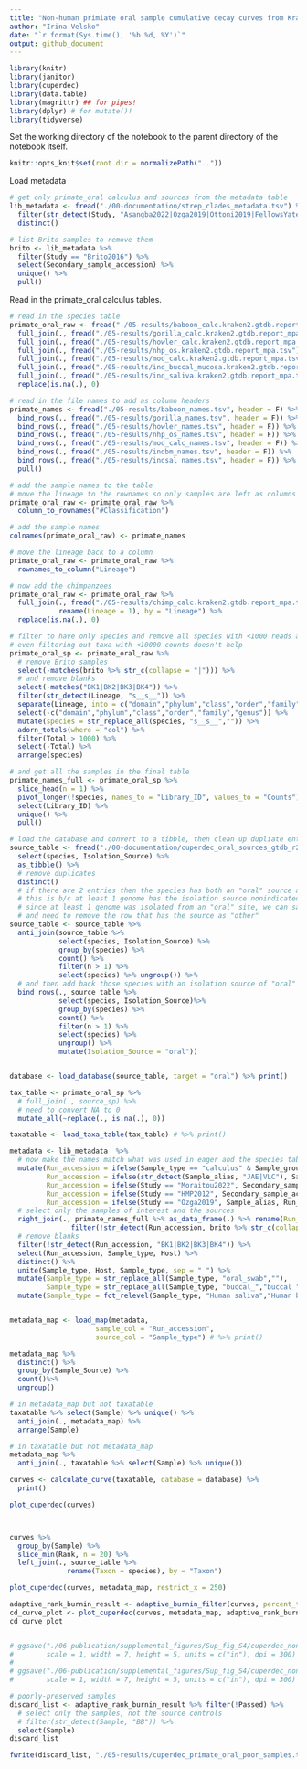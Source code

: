 ```yaml
---
title: "Non-human primiate oral sample cumulative decay curves from Kraken2 GTDB r202 database"
author: "Irina Velsko"
date: "`r format(Sys.time(), '%b %d, %Y')`"
output: github_document
---
```


```r
library(knitr)
library(janitor)
library(cuperdec)
library(data.table)
library(magrittr) ## for pipes!
library(dplyr) # for mutate()!
library(tidyverse)
```

Set the working directory of the notebook to the parent directory of the 
notebook itself.  

```r
knitr::opts_knit$set(root.dir = normalizePath(".."))
```

Load metadata
```r
# get only primate_oral calculus and sources from the metadata table
lib_metadata <- fread("./00-documentation/strep_clades_metadata.tsv") %>%
  filter(str_detect(Study, "Asangba2022|Ozga2019|Ottoni2019|FellowsYates2021|Brealey2020|Moraitou2022|HMP2012|Oh2016|Rampelli|Obregon|Slon|Sankaranarayanan|HMP2012|Brito") | str_detect(Sample_alias, "JAE|VLC")) %>%
  distinct()

# list Brito samples to remove them
brito <- lib_metadata %>%
  filter(Study == "Brito2016") %>%
  select(Secondary_sample_accession) %>%
  unique() %>%
  pull()

```


Read in the primate_oral calculus tables.
```r
# read in the species table
primate_oral_raw <- fread("./05-results/baboon_calc.kraken2.gtdb.report_mpa.tsv") %>%
  full_join(., fread("./05-results/gorilla_calc.kraken2.gtdb.report_mpa.tsv"), by = "#Classification") %>%
  full_join(., fread("./05-results/howler_calc.kraken2.gtdb.report_mpa.tsv"), by = "#Classification") %>%
  full_join(., fread("./05-results/nhp_os.kraken2.gtdb.report_mpa.tsv"), by = "#Classification") %>%
  full_join(., fread("./05-results/mod_calc.kraken2.gtdb.report_mpa.tsv"), by = "#Classification") %>%
  full_join(., fread("./05-results/ind_buccal_mucosa.kraken2.gtdb.report_mpa.tsv"), by = "#Classification") %>%
  full_join(., fread("./05-results/ind_saliva.kraken2.gtdb.report_mpa.tsv"), by = "#Classification") %>%
  replace(is.na(.), 0)

# read in the file names to add as column headers
primate_names <- fread("./05-results/baboon_names.tsv", header = F) %>%
  bind_rows(., fread("./05-results/gorilla_names.tsv", header = F)) %>%
  bind_rows(., fread("./05-results/howler_names.tsv", header = F)) %>%
  bind_rows(., fread("./05-results/nhp_os_names.tsv", header = F)) %>%
  bind_rows(., fread("./05-results/mod_calc_names.tsv", header = F)) %>%
  bind_rows(., fread("./05-results/indbm_names.tsv", header = F)) %>%
  bind_rows(., fread("./05-results/indsal_names.tsv", header = F)) %>%
  pull()

# add the sample names to the table
# move the lineage to the rownames so only samples are left as columns
primate_oral_raw <- primate_oral_raw %>%
  column_to_rownames("#Classification")

# add the sample names
colnames(primate_oral_raw) <- primate_names

# move the lineage back to a column
primate_oral_raw <- primate_oral_raw %>%
  rownames_to_column("Lineage")

# now add the chimpanzees
primate_oral_raw <- primate_oral_raw %>%
  full_join(., fread("./05-results/chimp_calc.kraken2.gtdb.report_mpa.tsv") %>%
            rename(Lineage = 1), by = "Lineage") %>%
  replace(is.na(.), 0)

# filter to have only species and remove all species with <1000 reads assigned
# even filtering out taxa with <10000 counts doesn't help
primate_oral_sp <- primate_oral_raw %>% 
  # remove Brito samples
  select(-matches(brito %>% str_c(collapse = "|"))) %>%
  # and remove blanks
  select(-matches("BK1|BK2|BK3|BK4")) %>%
  filter(str_detect(Lineage, "s__s__")) %>%
  separate(Lineage, into = c("domain","phylum","class","order","family","genus","species"), sep = "\\|", extra = "merge") %>%
  select(-c("domain","phylum","class","order","family","genus")) %>%
  mutate(species = str_replace_all(species, "s__s__","")) %>%
  adorn_totals(where = "col") %>%
  filter(Total > 1000) %>%
  select(-Total) %>%
  arrange(species)

# and get all the samples in the final table
primate_names_full <- primate_oral_sp %>%
  slice_head(n = 1) %>%
  pivot_longer(!species, names_to = "Library_ID", values_to = "Counts") %>%
  select(Library_ID) %>%
  unique() %>%
  pull()

```


```r
# load the database and convert to a tibble, then clean up dupliate entries
source_table <- fread("./00-documentation/cuperdec_oral_sources_gtdb_r202.tsv") %>%
  select(species, Isolation_Source) %>%
  as_tibble() %>%
  # remove duplicates
  distinct()
  # if there are 2 entries then the species has both an "oral" source and an "other" source
  # this is b/c at least 1 genome has the isolation source nonindicated as "oral" in NCBI
  # since at least 1 genome was isolated from an "oral" site, we can say it's oral
  # and need to remove the row that has the source as "other"
source_table <- source_table %>%
  anti_join(source_table %>%
            select(species, Isolation_Source) %>% 
            group_by(species) %>% 
            count() %>% 
            filter(n > 1) %>% 
            select(species) %>% ungroup()) %>%
  # and then add back those species with an isolation source of "oral"
  bind_rows(., source_table %>%
            select(species, Isolation_Source)%>% 
            group_by(species) %>% 
            count() %>% 
            filter(n > 1) %>% 
            select(species) %>% 
            ungroup() %>%
            mutate(Isolation_Source = "oral"))


database <- load_database(source_table, target = "oral") %>% print()

```


```r

tax_table <- primate_oral_sp %>%
  # full_join(., source_sp) %>%
  # need to convert NA to 0
  mutate_all(~replace(., is.na(.), 0))

taxatable <- load_taxa_table(tax_table) # %>% print()

```

```r
metadata <- lib_metadata  %>%
  # now make the names match what was used in eager and the species tables now have
  mutate(Run_accession = ifelse(Sample_type == "calculus" & Sample_group == "non_human_primate", Sample_alias, Run_accession),
         Run_accession = ifelse(str_detect(Sample_alias, "JAE|VLC"), Sample_alias, Run_accession),
         Run_accession = ifelse(Study == "Moraitou2022", Secondary_sample_accession, Run_accession),
         Run_accession = ifelse(Study == "HMP2012", Secondary_sample_accession, Run_accession),
         Run_accession = ifelse(Study == "Ozga2019", Sample_alias, Run_accession)) %>%
  # select only the samples of interest and the sources
  right_join(., primate_names_full %>% as_data_frame(.) %>% rename(Run_accession = 1) %>%
               filter(!str_detect(Run_accession, brito %>% str_c(collapse = "|")))) %>%
  # remove blanks
  filter(!str_detect(Run_accession, "BK1|BK2|BK3|BK4")) %>%
  select(Run_accession, Sample_type, Host) %>%
  distinct() %>%
  unite(Sample_type, Host, Sample_type, sep = " ") %>%
  mutate(Sample_type = str_replace_all(Sample_type, "oral_swab",""),
         Sample_type = str_replace_all(Sample_type, "buccal_","buccal ")) %>%
  mutate(Sample_type = fct_relevel(Sample_type, "Human saliva","Human buccal mucosa","Human calculus","Chimpanzee calculus","Baboon calculus","Gorilla calculus","Howler monkey calculus"))


metadata_map <- load_map(metadata,
                     sample_col = "Run_accession",
                     source_col = "Sample_type") # %>% print()

metadata_map %>%
  distinct() %>%
  group_by(Sample_Source) %>%
  count()%>%
  ungroup()

```

```r

# in metadata_map but not taxatable
taxatable %>% select(Sample) %>% unique() %>%
  anti_join(., metadata_map) %>%
  arrange(Sample)

# in taxatable but not metadata_map
metadata_map %>%
  anti_join(., taxatable %>% select(Sample) %>% unique())

```



```r
curves <- calculate_curve(taxatable, database = database) %>%
  print()

plot_cuperdec(curves)



curves %>%
  group_by(Sample) %>%
  slice_min(Rank, n = 20) %>%
  left_join(., source_table %>%
              rename(Taxon = species), by = "Taxon")

```


```r
plot_cuperdec(curves, metadata_map, restrict_x = 250)

```

```r

adaptive_rank_burnin_result <- adaptive_burnin_filter(curves, percent_threshold = 25) 
cd_curve_plot <- plot_cuperdec(curves, metadata_map, adaptive_rank_burnin_result, restrict_x = 250)
cd_curve_plot


# ggsave("./06-publication/supplemental_figures/Sup_fig_S4/cuperdec_non_human_primates.png", plot = cd_curve_plot, device = "png",
#        scale = 1, width = 7, height = 5, units = c("in"), dpi = 300)
# 
# ggsave("./06-publication/supplemental_figures/Sup_fig_S4/cuperdec_non_human_primates.pdf", plot = cd_curve_plot, device = "pdf",
#        scale = 1, width = 7, height = 5, units = c("in"), dpi = 300)

```

```r
# poorly-preserved samples
discard_list <- adaptive_rank_burnin_result %>% filter(!Passed) %>%
  # select only the samples, not the source controls
  # filter(str_detect(Sample, "BB")) %>% 
  select(Sample)
discard_list

fwrite(discard_list, "./05-results/cuperdec_primate_oral_poor_samples.tsv", sep = "\t", quote = F)

```



